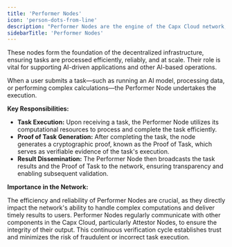 ```yaml
---
title: 'Performer Nodes'
icon: 'person-dots-from-line'
description: "Performer Nodes are the engine of the Capx Cloud network, responsible for executing the core AI computations and tasks submitted by users."
sidebarTitle: 'Performer Nodes'
---
```


These nodes form the foundation of the decentralized infrastructure, ensuring tasks are processed efficiently, reliably, and at scale. Their role is vital for supporting AI-driven applications and other AI-based operations.

When a user submits a task—such as running an AI model, processing data, or performing complex calculations—the Performer Node undertakes the execution.

**Key Responsibilities:**

*   **Task Execution:** Upon receiving a task, the Performer Node utilizes its computational resources to process and complete the task efficiently.
*   **Proof of Task Generation:** After completing the task, the node generates a cryptographic proof, known as the Proof of Task, which serves as verifiable evidence of the task's execution.
*   **Result Dissemination:** The Performer Node then broadcasts the task results and the Proof of Task to the network, ensuring transparency and enabling subsequent validation.

**Importance in the Network:**

The efficiency and reliability of Performer Nodes are crucial, as they directly impact the network's ability to handle complex computations and deliver timely results to users. Performer Nodes regularly communicate with other components in the Capx Cloud, particularly Attestor Nodes, to ensure the integrity of their output. This continuous verification cycle establishes trust and minimizes the risk of fraudulent or incorrect task execution.

